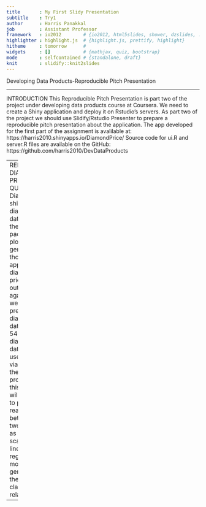 ```yaml
---
title       : My First Slidy Presentation
subtitle    : Try1
author      : Harris Panakkal
job         : Assistant Professor
framework   : io2012        # {io2012, html5slides, shower, dzslides, ...}
highlighter : highlight.js  # {highlight.js, prettify, highlight}
hitheme     : tomorrow      # 
widgets     : []            # {mathjax, quiz, bootstrap}
mode        : selfcontained # {standalone, draft}
knit        : slidify::knit2slides
---
```


Developing Data Products-Reproducible Pitch Presentation

---

INTRODUCTION
This Reproducible Pitch Presentation is part two of the project under developing data products course at Coursera. We need to create a Shiny application and deploy it on Rstudio's servers. As part two of the project we should use Slidify/Rstudio Presenter to prepare a reproducible pitch presentation about the application.
The app developed for the first part of the assignment is avalilable at: https://harris2010.shinyapps.io/DiamondPrice/
Source code for ui.R and server.R files are available on the GitHub: https://github.com/harris2010/DevDataProducts

---
RELATION OF DIAMOND PRICE WITH QUALITY
DiamondPrice shinyapp has diamond dataset from the ggplot2 package. The plot generated though the app has diamond price as the outcome against the weight predictor.The diamond dataset has 54000 diamonds data. The user inputs via a slider the proportion of this data that will be used to plot the realtion between the two variables as a scatterplot. A linear regression model is generated in the plot to clarify the relationship.

---











